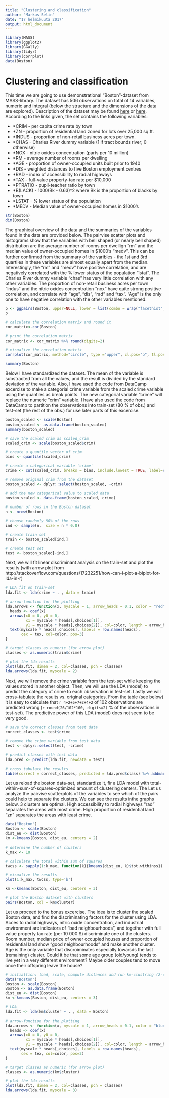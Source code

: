 ```yaml
---
title: "Clustering and classification"
author: "Markus Selin"
date: "17 helmikuuta 2017"
output: html_document
---
```


```r
library(MASS)
library(ggplot2)
library(GGally)
library(tidyr)
library(corrplot)
data(Boston)
```

# Clustering and classification

This time we are going to use demonstrational "Boston"-dataset from MASS-library. The dataset has 506 observations on total of 14 variables, numeric and integral (below the  structure and the dimensions of the data are explored). Description of the dataset may be found [here](http://www.cs.toronto.edu/~delve/data/boston/bostonDetail.html) or [here](http://lib.stat.cmu.edu/datasets/boston). According to the links given, the set contains the following variables:

*    *CRIM - per capita crime rate by town
*    *ZN - proportion of residential land zoned for lots over 25,000 sq.ft.
*    *INDUS - proportion of non-retail business acres per town.
*    *CHAS - Charles River dummy variable (1 if tract bounds river; 0 otherwise)
*    *NOX - nitric oxides concentration (parts per 10 million)
*    *RM - average number of rooms per dwelling
*    *AGE - proportion of owner-occupied units built prior to 1940
*    *DIS - weighted distances to five Boston employment centres
*    *RAD - index of accessibility to radial highways
*    *TAX - full-value property-tax rate per $10,000
*    *PTRATIO - pupil-teacher ratio by town
*    *B(LACK) - 1000(Bk - 0.63)^2 where Bk is the proportion of blacks by town
*    *LSTAT - % lower status of the population
*    *MEDV - Median value of owner-occupied homes in $1000's

```r
str(Boston)
dim(Boston)
```

The graphical overview of the data and the summaries of the variables found in the data are provided below. The pairvise scatter plots and histograms show that the variables with bell shaped (or nearly bell shaped) distribution are the average number of rooms per dwellign "rm" and the median value of owner-occupied homes in $1000's "medv". This can be further confirmed from the summary of the varibles - the 1st and 3rd quartiles in these variables are almost equally apart from the median. Interestingly, the "rm" and "medv" have positive correlation, and are negatively correlated with the % lower status of the population "lstat". The Charles River dummy variable "chas" has very little correlation with any other variables. The proportion of non-retail business acres per town "indus" and the nitric oxides concentration "nox" have quite strong positive correlation, and correlate with "age", "dis", "rad" and "tax". "Age" is the only one to have negative correlation with the other variables mentioned.

```r
p <- ggpairs(Boston, upper=NULL, lower = list(combo = wrap("facethist", bins = 20)))
p
```

```r
# calculate the correlation matrix and round it
cor_matrix<-cor(Boston) 

# print the correlation matrix
cor_matrix <- cor_matrix %>% round(digits=2)

# visualize the correlation matrix
corrplot(cor_matrix, method="circle", type ="upper", cl.pos="b", tl.pos="d", tl.cex=0.6)
```

```r
summary(Boston)
```

Below I have standardized the dataset. The mean of the variable is substracted from all the values, and the result is divided by the standard deviation of the variable. Also, I have used the code from DataCamp excercise to make a categorial crime variable from the scaled crime variable using the quantiles as break points. The new categorial variable "crime" will replace the numeric "crim" variable. I have also used the code from DataCamp to partition the observations into train-set (80 % of obs.) and test-set (the rest of the obs.) for use later parts of this excercise.

```r
boston_scaled <- scale(Boston)
boston_scaled <- as.data.frame(boston_scaled)
summary(boston_scaled)
```

```r
# save the scaled crim as scaled_crim
scaled_crim <- scale(boston_scaled$crim)

# create a quantile vector of crim
bins <- quantile(scaled_crim)

# create a categorical variable 'crime'
crime <- cut(scaled_crim, breaks = bins, include.lowest = TRUE, label=c("low","med_low","med_hig","high") )

# remove original crim from the dataset
boston_scaled <- dplyr::select(boston_scaled, -crim)

# add the new categorical value to scaled data
boston_scaled <- data.frame(boston_scaled, crime)

# number of rows in the Boston dataset 
n <- nrow(Boston)

# choose randomly 80% of the rows
ind <- sample(n,  size = n * 0.8)

# create train set
train <- boston_scaled[ind,]

# create test set 
test <- boston_scaled[-ind,]
```

Next, we will fit linear discriminant analysis on the train-set and plot the results (with arrow plot from http://stackoverflow.com/questions/17232251/how-can-i-plot-a-biplot-for-lda-in-r)

```r
# LDA fit on train-set
lda.fit <- lda(crime ~ . , data = train)

# arrow-function for the plotting
lda.arrows <- function(x, myscale = 1, arrow_heads = 0.1, color = "red", tex = 0.75, choices = c(1,2)){
  heads <- coef(x)
  arrows(x0 = 0, y0 = 0, 
         x1 = myscale * heads[,choices[1]], 
         y1 = myscale * heads[,choices[2]], col=color, length = arrow_heads)
  text(myscale * heads[,choices], labels = row.names(heads), 
       cex = tex, col=color, pos=3)
}

# target classes as numeric (for arrow plot)
classes <- as.numeric(train$crime)

# plot the lda results
plot(lda.fit, dimen = 2, col=classes, pch = classes)
lda.arrows(lda.fit, myscale = 2)
```

Next, we will remove the crime variable from the test-set while keeping the values stored in another object. Then, we will use the LDA (model) to predict the category of crime to each observation in test-set. Lastly we will cross-tabulate the results vs. original categories. From the table (see below) it is easy to calculate that `r 4+2+5+7+2+4+2` of 102 observations are predicted wrong (`r round(26/102*100, digits=2)` % of the observations in test-set). The predictive power of this LDA (model) does not seem to be very good.

```r
# save the correct classes from test data
correct_classes <- test$crime

# remove the crime variable from test data
test <- dplyr::select(test, -crime)

# predict classes with test data
lda.pred <- predict(lda.fit, newdata = test)

# cross tabulate the results
table(correct = correct_classes, predicted = lda.pred$class) %>% addmargins()
```

Let us reload the boston data-set, standardize it, fir a LDA model with total-within-sum-of-squares-optimized amount of clustering centers. The Let us analyze the pairvise scatterplots of the variables to see which of the pairs could help to separate the clusters. We can see the results inthe graphs below. 3 clusters are optimal. High accessibility to radial highways "rad" separates the areas with most crime. High proportion of residential land "zn" separates the areas with least crime.

```r
data("Boston")
Boston <- scale(Boston)
dist_eu <- dist(Boston)
km <-kmeans(Boston, dist_eu, centers = 2)

# determine the number of clusters
k_max <- 10

# calculate the total within sum of squares
twcss <- sapply(1:k_max, function(k){kmeans(dist_eu, k)$tot.withinss})

# visualize the results
plot(1:k_max, twcss, type='b')

km <-kmeans(Boston, dist_eu, centers = 3)

```

```r
# plot the Boston dataset with clusters
pairs(Boston, col = km$cluster)
```

Let us proceed to the bonus excercise. The idea is to cluster the scaled Boston data, and find the discriminating factors for the cluster using LDA. Acces to radial highways, nitric oxide concentration, and industrial environment are indicators of "bad neighbourhoods", and together with full value property tax rate (per 10 000 $) discriminate one of the clusters. Room number, median price of owner occupied houses and proportion of residential land show "good neighbourhoods" and make another cluster. Age is the only variable that discroiminates especially towarsds the last (remaining) cluster. Could it be that some age group (old/young) tends to live yet in a very different environment? Maybe older couples tend to move once their offspring leave the house?

```r
# initialtion: load, scale, compute distances and run km-clustring (2-clusters)
data("Boston")
Boston <- scale(Boston)
Boston <- as.data.frame(Boston)
dist_eu <- dist(Boston)
km <-kmeans(Boston, dist_eu, centers = 3)

# LDA
lda.fit <- lda(km$cluster ~ . , data = Boston)

# arrow-function for the plotting
lda.arrows <- function(x, myscale = 1, arrow_heads = 0.1, color = "blue", tex = 0.75, choices = c(1,2)){
  heads <- coef(x)
  arrows(x0 = 0, y0 = 0, 
         x1 = myscale * heads[,choices[1]], 
         y1 = myscale * heads[,choices[2]], col=color, length = arrow_heads)
  text(myscale * heads[,choices], labels = row.names(heads), 
       cex = tex, col=color, pos=3)
}

# target classes as numeric (for arrow plot)
classes <- as.numeric(km$cluster)

# plot the lda results
plot(lda.fit, dimen = 2, col=classes, pch = classes)
lda.arrows(lda.fit, myscale = 3)
```

